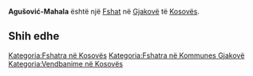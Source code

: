 {{Fshat në Kosovës
 | Emri                = Agušović-Mahala
| srp_N_name = Agušović-Mahala
| srp_N_FULL_NAME_RO = Agušović-Mahala
| srp_N_FULL_NAME_ND_RO = Agusovic-Mahala
| srp_N_SORT_NAME_RG = AGUSOVICMAHALA
| srp_N_FULL_NAME_RG = Agušović-Mahala
| srp_N_FULL_NAME_ND_RG = Agusovic-Mahala

 | Emri (Rasa dhanore) = 
 | Figura              = 
 | Shteti              = Kosovo
 | Komuna              = Gjakovë
 | Kodi postar         = 
 | Sipërfaqja          = 

 | Popullsia           = 

 | Regj. i popullsisë  = 
 | Dend. e popullsisë  = 
 | Faqja zyrtare       = 
 <!--- Koordinatat ----> 
 | Gjerësia            = 42.366111
 | Gjatësia            = 21.224167
 | Lartësia            = 
}}
'''Agušović-Mahala''' është një [[Fshat]] në [[Gjakovë]] të [[Kosovës]].

<!-- == Gjeografia == -->
<!-- == Historia == -->
<!-- == Demografia == -->
== Shih edhe ==
{{Komuna Gjakovë}}
{{Kosovo-Administrata-Cung}}

[[Kategoria:Fshatra në Kosovës]]
[[Kategoria:Fshatra në Kommunes Gjakovë]]
[[Kategoria:Vendbanime në Kosovës]]